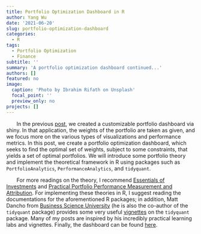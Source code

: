 ```yaml
---
title: Portfolio Optimization Dashboard in R
author: Yang Wu
date: '2021-06-20'
slug: portfolio-optimization-dashboard
categories:
  - R
tags:
  - Portfolio Optimization
  - Finance
subtitle: ''
summary: 'A portfolio optimization dashboard continued...'
authors: []
featured: no
image:
  caption: 'Photo by Ibrahim Rifath on Unsplash'
  focal_point: ''
  preview_only: no
projects: []
---
```


&nbsp;&nbsp;&nbsp;&nbsp;&nbsp;&nbsp; In the previous [post](https://www.kenwuyang.com/en/post/customizable-portfolio-dashboard/), we created a customizable portfolio dashboard via shiny. In that application, the weights of the portfolio are taken as given, and we focus more on the various types of visualizations and performance metrics. In this post, we create a portfolio optimization dashboard, which seeks to find the optimal set of weights, subject to some constraints, that yields a set of optimal portfolios. We will introduce some portfolio theory and implement the theoretical framework in R using packages such as `PortfolioAnalytics`, `PerformanceAnalytics`, and `tidyquant`. 

&nbsp;&nbsp;&nbsp;&nbsp;&nbsp;&nbsp; For more readings on the theory, I recommend [Essentials of Investments](https://www.amazon.com/ISE-Essentials-Investments-Zvi-Bodie/dp/1260288390/) and [Practical Portfolio Performance Measurement and Attribution](https://www.amazon.com/Practical-Portfolio-Performance-Measurement-Attribution/dp/0470059281/). For implementing these theories in R, I suggest reading the documentations for the aforementioned R packages; in addition, Matt Dancho from [Business Science University](https://university.business-science.io/) (he is also the co-author of the `tidyquant` package) provides some very useful [vignettes](https://cran.r-project.org/web/packages/tidyquant/index.html) on the `tidyquant` package. Many of my posts are inspired by his incredibly practical learning labs and vignettes. Finally, the dashboard can be found [here](https://rpubs.com/yangwu1227/personal_project).

